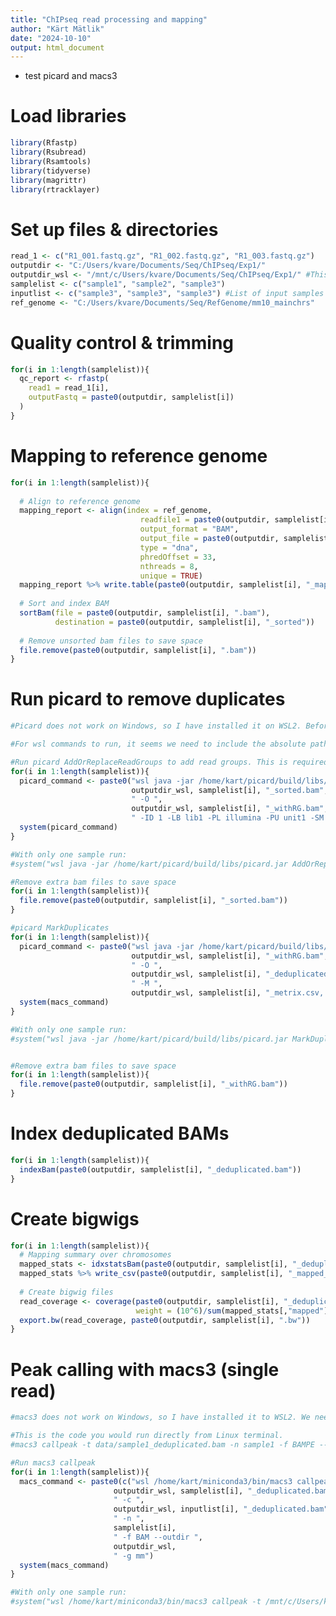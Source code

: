```yaml
---
title: "ChIPseq read processing and mapping"
author: "Kärt Mätlik"
date: "2024-10-10"
output: html_document
---
```


- test picard and macs3

# Load libraries
```r
library(Rfastp)
library(Rsubread)
library(Rsamtools)
library(tidyverse)
library(magrittr)
library(rtracklayer)
```

# Set up files & directories
```r
read_1 <- c("R1_001.fastq.gz", "R1_002.fastq.gz", "R1_003.fastq.gz")
outputdir <- "C:/Users/kvare/Documents/Seq/ChIPseq/Exp1/"
outputdir_wsl <- "/mnt/c/Users/kvare/Documents/Seq/ChIPseq/Exp1/" #This is required to run picard and macs3 through wsl. Note that the path starts with /mnt/c/ instead of C:/ 
samplelist <- c("sample1", "sample2", "sample3")
inputlist <- c("sample3", "sample3", "sample3") #List of input samples for each sample. Must be in sample list as well.
ref_genome <- "C:/Users/kvare/Documents/Seq/RefGenome/mm10_mainchrs"
```

# Quality control & trimming
```r
for(i in 1:length(samplelist)){
  qc_report <- rfastp(
    read1 = read_1[i],
    outputFastq = paste0(outputdir, samplelist[i])
  )
}
```

# Mapping to reference genome
```r
for(i in 1:length(samplelist)){
  
  # Align to reference genome
  mapping_report <- align(index = ref_genome,
                             readfile1 = paste0(outputdir, samplelist[i], "_R1.fastq.gz"),
                             output_format = "BAM",
                             output_file = paste0(outputdir, samplelist[i], ".bam"), 
                             type = "dna",
                             phredOffset = 33, 
                             nthreads = 8,
                             unique = TRUE)
  mapping_report %>% write.table(paste0(outputdir, samplelist[i], "_mapping_summary.csv"))
  
  # Sort and index BAM
  sortBam(file = paste0(outputdir, samplelist[i], ".bam"), 
          destination = paste0(outputdir, samplelist[i], "_sorted"))
  
  # Remove unsorted bam files to save space
  file.remove(paste0(outputdir, samplelist[i], ".bam"))
}
```

# Run picard to remove duplicates
```r
#Picard does not work on Windows, so I have installed it on WSL2. Before running MarkDuplicates, we need to add read group ID and other read groups to the bam file, because picard does not work without them. Unless you want to concatenate multiple bam files, it isn't very important what you set these values. See https://gatk.broadinstitute.org/hc/en-us/articles/360035890671-Read-groups for details

#For wsl commands to run, it seems we need to include the absolute path to picard.jar from /home.

#Run picard AddOrReplaceReadGroups to add read groups. This is required until I figure out how to add read groups with Rsubread readGroup ID.
for(i in 1:length(samplelist)){
  picard_command <- paste0("wsl java -jar /home/kart/picard/build/libs/picard.jar AddOrReplaceReadGroups -I ",
                           outputdir_wsl, samplelist[i], "_sorted.bam",
                           " -O ",
                           outputdir_wsl, samplelist[i], "_withRG.bam",
                           " -ID 1 -LB lib1 -PL illumina -PU unit1 -SM 1")
  system(picard_command)
}

#With only one sample run:
#system("wsl java -jar /home/kart/picard/build/libs/picard.jar AddOrReplaceReadGroups -I /mnt/c/Users/kvare/Documents/Seq/ATAC/EzNd_CRB_7m_20241011/Ezh1WT_EzNd54_sorted.bam -O /mnt/c/Users/kvare/Documents/Seq/ATAC/EzNd_CRB_7m_20241011/Ezh1WT_EzNd54_withRG.bam -ID 1 -LB lib1 -PL illumina -PU unit1 -SM 1")

#Remove extra bam files to save space
for(i in 1:length(samplelist)){
  file.remove(paste0(outputdir, samplelist[i], "_sorted.bam"))
}

#picard MarkDuplicates
for(i in 1:length(samplelist)){
  picard_command <- paste0("wsl java -jar /home/kart/picard/build/libs/picard.jar MarkDuplicates -I ",
                           outputdir_wsl, samplelist[i], "_withRG.bam",
                           " -O ",
                           outputdir_wsl, samplelist[i], "_deduplicated.bam",
                           " -M ",
                           outputdir_wsl, samplelist[i], "_metrix.csv, --REMOVE_DUPLICATES true")
  system(macs_command)
}

#With only one sample run:
#system("wsl java -jar /home/kart/picard/build/libs/picard.jar MarkDuplicates -I /mnt/c/Users/kvare/Documents/Seq/ATAC/EzNd_CRB_7m_20241011/Ezh1WT_EzNd54_withRG.bam -O /mnt/c/Users/kvare/Documents/Seq/ATAC/EzNd_CRB_7m_20241011/Ezh1WT_EzNd54_deduplicated.bam -M /mnt/c/Users/kvare/Documents/Seq/ATAC/EzNd_CRB_7m_20241011/Ezh1WT_EzNd54_metrix.csv --REMOVE_DUPLICATES true")


#Remove extra bam files to save space
for(i in 1:length(samplelist)){
  file.remove(paste0(outputdir, samplelist[i], "_withRG.bam"))
}
```

# Index deduplicated BAMs
```r
for(i in 1:length(samplelist)){
  indexBam(paste0(outputdir, samplelist[i], "_deduplicated.bam"))
}
```

# Create bigwigs
```r
for(i in 1:length(samplelist)){
  # Mapping summary over chromosomes
  mapped_stats <- idxstatsBam(paste0(outputdir, samplelist[i], "_deduplicated.bam"))
  mapped_stats %>% write_csv(paste0(outputdir, samplelist[i], "_mapped_stats.csv"))
  
  # Create bigwig files
  read_coverage <- coverage(paste0(outputdir, samplelist[i], "_deduplicated.bam"),
                            weight = (10^6)/sum(mapped_stats[,"mapped"]))
  export.bw(read_coverage, paste0(outputdir, samplelist[i], ".bw"))
}
```

# Peak calling with macs3 (single read)
```r
#macs3 does not work on Windows, so I have installed it to WSL2. We need to provide the absolute path to macs3 (can check this by running which macs3 on Linux terminal). Also you may need to add macs3 to your PATH (I don't know if this is actually required). 

#This is the code you would run directly from Linux terminal. 
#macs3 callpeak -t data/sample1_deduplicated.bam -n sample1 -f BAMPE --outdir data/macs3_callpeak -g mm 

#Run macs3 callpeak
for(i in 1:length(samplelist)){
  macs_command <- paste0(c("wsl /home/kart/miniconda3/bin/macs3 callpeak -t "), 
                       outputdir_wsl, samplelist[i], "_deduplicated.bam",
                       " -c ",
                       outputdir_wsl, inputlist[i], "_deduplicated.bam",
                       " -n ",
                       samplelist[i],
                       " -f BAM --outdir ",
                       outputdir_wsl,
                       " -g mm")
  system(macs_command)
}

#With only one sample run:
#system("wsl /home/kart/miniconda3/bin/macs3 callpeak -t /mnt/c/Users/kvare/Documents/Seq/ATAC/EzNd_CRB_7m_20241011/Ezh1WT_EzNd74_deduplicated.bam -n Ezh1WT_EzNd74 -f BAMPE --outdir /mnt/c/Users/kvare/Documents/Seq/ATAC/EzNd_CRB_7m_20241011/ -g mm)
```

